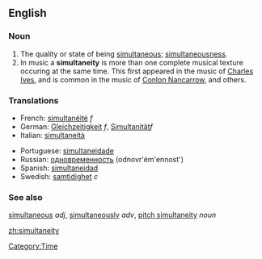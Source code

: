 ==English==
===Noun===
# The quality or state of being [[simultaneous]]; [[simultaneousness]].
# In music a '''simultaneity''' is more than one complete musical texture occuring at the same time. This first appeared in the music of [http://en.wikipedia.org/wiki/Charles_Ives Charles Ives], and is common in the music of [http://en.wikipedia.org/wiki/Conlon_Nancarrow Conlon Nancarrow], and others.

===Translations===
{{top}}
*French: [[simultanéité]] ''f''
*German: [[Gleichzeitigkeit]] ''f'', [[Simultanität]]''f''
*Italian: [[simultaneità]]
{{mid}}
*Portuguese: [[simultaneidade]]
*Russian: [[одновременность]] (odnovr'ém'ennost') {{f}}
*Spanish: [[simultaneidad]]
*Swedish: [[samtidighet]] ''c''
{{bottom}}

===See also===
[[simultaneous]] ''adj'', [[simultaneously]] ''adv'', [[pitch simultaneity]] ''noun''

[[Category:Time]]

[[zh:simultaneity]]